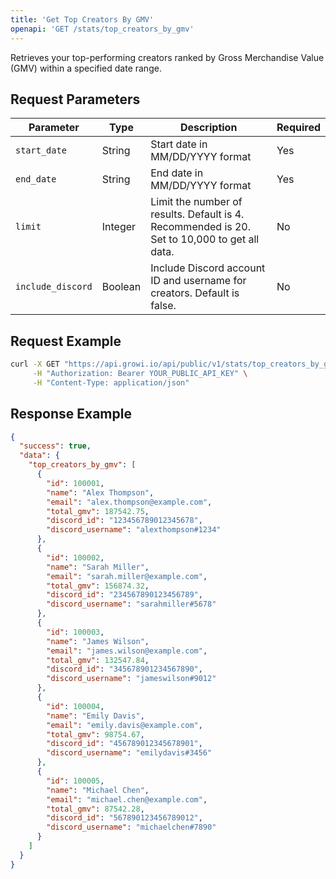 ```yaml
---
title: 'Get Top Creators By GMV'
openapi: 'GET /stats/top_creators_by_gmv'
---
```


Retrieves your top-performing creators ranked by Gross Merchandise Value (GMV) within a specified date range.

## Request Parameters

| Parameter | Type | Description | Required |
| --- | --- | --- | --- |
| `start_date` | String | Start date in MM/DD/YYYY format | Yes |
| `end_date` | String | End date in MM/DD/YYYY format | Yes |
| `limit` | Integer | Limit the number of results. Default is 4. Recommended is 20. Set to 10,000 to get all data. | No |
| `include_discord` | Boolean | Include Discord account ID and username for creators. Default is false. | No |

## Request Example

```bash
curl -X GET "https://api.growi.io/api/public/v1/stats/top_creators_by_gmv?start_date=01/01/2023&end_date=01/31/2023&limit=5&include_discord=true" \
     -H "Authorization: Bearer YOUR_PUBLIC_API_KEY" \
     -H "Content-Type: application/json"
```

## Response Example

```json
{
  "success": true,
  "data": {
    "top_creators_by_gmv": [
      {
        "id": 100001,
        "name": "Alex Thompson",
        "email": "alex.thompson@example.com",
        "total_gmv": 187542.75,
        "discord_id": "123456789012345678",
        "discord_username": "alexthompson#1234"
      },
      {
        "id": 100002,
        "name": "Sarah Miller",
        "email": "sarah.miller@example.com",
        "total_gmv": 156874.32,
        "discord_id": "234567890123456789",
        "discord_username": "sarahmiller#5678"
      },
      {
        "id": 100003,
        "name": "James Wilson",
        "email": "james.wilson@example.com",
        "total_gmv": 132547.84,
        "discord_id": "345678901234567890",
        "discord_username": "jameswilson#9012"
      },
      {
        "id": 100004,
        "name": "Emily Davis",
        "email": "emily.davis@example.com",
        "total_gmv": 98754.67,
        "discord_id": "456789012345678901",
        "discord_username": "emilydavis#3456"
      },
      {
        "id": 100005,
        "name": "Michael Chen",
        "email": "michael.chen@example.com",
        "total_gmv": 87542.28,
        "discord_id": "567890123456789012",
        "discord_username": "michaelchen#7890"
      }
    ]
  }
} 